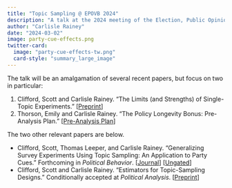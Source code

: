 ```yaml
---
title: "Topic Sampling @ EPOVB 2024"
description: "A talk at the 2024 meeting of the Election, Public Opinion, and Voting Behavior section of APSA."
author: "Carlisle Rainey"
date: "2024-03-02"
image: party-cue-effects.png
twitter-card:
  image: "party-cue-effects-tw.png"
  card-style: "summary_large_image"
---
```


The talk will be an amalgamation of several recent papers, but focus on two in particular:

1. Clifford, Scott and Carlisle Rainey. "The Limits (and Strengths) of Single-Topic Experiments." [[Preprint](https://osf.io/zaykd)]
2. Thorson, Emily and Carlisle Rainey. "The Policy Longevity Bonus: Pre-Analysis Plan." [[Pre-Analysis Plan](https://osf.io/4kjcf)]

The two other relevant papers are below.

- Clifford, Scott, Thomas Leeper, and Carlisle Rainey. "Generalizing Survey Experiments Using Topic Sampling: An Application to Party Cues." Forthcoming in *Political Behavior*. [[Journal](https://doi.org/10.1007/s11109-023-09870-1)] [[Ungated](../../papers/gte.pdf)]
- Clifford, Scott and Carlisle Rainey. "Estimators for Topic-Sampling Designs." Conditionally accepted at *Political Analysis*. [[Preprint](https://osf.io/preprints/socarxiv/7ady6/)]

